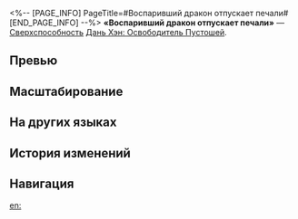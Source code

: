 <%-- [PAGE_INFO]
PageTitle=#Воспаривший дракон отпускает печали#
[END_PAGE_INFO] --%>
{{Навык Инфобокс
|Название         = Воспаривший дракон отпускает печали
|Изображение      = Навык Воспаривший дракон отпускает печали.png
|Персонаж         = Дань Хэн Освободитель Пустошей
|Тип              = Сверхспособность
|Тэг              = Групповая атака
|УронСтойк        = 20
|ЭнергияГен       = 5
|Энергия          = 135
|Длительность     = 
|Описание         = Наносит всем противникам физический урон, равный {{Цвет|Выделенный|150%—330%}} от силы атаки Дань Хэна: Освободителя Пустошей, и накладывает на всех союзников щит, который может поглотить урон, равный {{Цвет|Выделенный|14%—21,2%}} от силы атаки Дань Хэна: Освободителя Пустошей плюс {{Цвет|Выделенный|100—445}} ед., на 3 хода. Повторное получение щита Дань Хэна: Освободителя Пустошей повышает его эффект на такую же величину, но не превышая 300% от наложенного навыком текущего щита.<br />Душа дракона получает усиление. Во время своего хода Душа дракона выполняет {{Доп эффект|бонус-атаку}}, которая наносит всем противникам физический урон, равный {{Цвет|Выделенный|40%—88%}} от силы атаки Дань Хэна: Освободителя Пустошей, и {{Доп эффект|дополнительный урон}} сходного с Соратником типа, равный {{Цвет|Выделенный|40%—88%}} от силы атаки Соратника. Это усиление длится 2 хода Души дракона.
|Свойство1        = 
|Масштабирование1 = 
}}
'''«Воспаривший дракон отпускает печали»''' — [[Сверхспособность]] [[Дань Хэн: Освободитель Пустошей]].

==Превью==
{{Превью
|Файл = Воспаривший дракон отпускает печали Превью
}}

==Масштабирование==
{{Масштабирование навыка|тип=Сверхспособность
|150%;165%;180%;195%;210%;225%;243.75%;262.5%;281.25%;300%;315%;330%;345%;360%;375%
|40%;44%;48%;52%;56%;60%;65%;70%;75%;80%;84%;88%;92%;96%;100%
|14%;14.75%;15.5%;16.25%;17%;17.6%;18.2%;18.8%;19.4%;20%;20.6%;21.2%;21.8%;22.4%;23%
|10000%;16000%;20500%;25000%;28000%;31000%;33250%;35500%;37750%;40000%;42250%;44500%;46750%;49000%;51250%
|40%;44%;48%;52%;56%;60%;65%;70%;75%;80%;84%;88%;92%;96%;100%
}}

==На других языках==
{{На других языках
|en   = A Dragon's Zenith Knows No Rue
|zhs  = 亢龙无悔，移山辟世
|zht  = 亢龍無悔，移山辟世
|ja   = {{Rubi|悔|く}}いなき{{Rubi|亢龍|こうりゅう}}、{{Rubi|天地|てんち}}を{{Rubi|拓|ひら}}く
|ko   = 후회 없이 세상을 변화시키는 승룡
|es   = Cénit dracónico incontrito
|fr   = Lumière absolue du dragon
|ru   = Воспаривший дракон отпускает печали
|th   = A Dragon's Zenith Knows No Rue
|vi   = Kháng Long Vô Hối, Di Sơn Tịch Thế
|de   = Drachenkamm, Berge brechend
|id   = A Dragon's Zenith Knows No Rue
|pt   = O Zênite de um Dragão Não Conhece Arrependimento
}}

==История изменений==
{{История изменений|3.6}}

==Навигация==
{{Навык Навбокс|Дань Хэн Освободитель Пустошей}}

[[en:]]